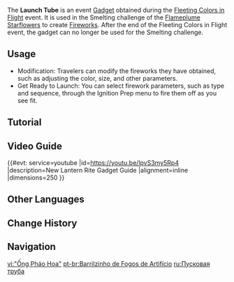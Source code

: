 {{Item Infobox
|id           = 220047
|image        = Item Launch Tube.png
|type         = Gadgets
|invCategory  = Gadgets
|rarity       = 4
|effect       = Modify and Launch [[Fireworks]].
|description  = A special device created by the artisan [[Pengyi]]. It comes with functions that allow for the creation and automated launch of fireworks. In the hands of someone creative, it will surely see great use in the creation of unique and radiant fireworks shows.
|source1      = [[Fleeting Colors in Flight]] Event
|event        = Fleeting Colors in Flight
|reusable     = Yes
|usage        = Placed
|memento      = Yes
}}
The '''Launch Tube''' is an event [[Gadget]] obtained during the [[Fleeting Colors in Flight]] event. It is used in the Smelting challenge of the [[Fleeting Colors in Flight/Flameplume Starflowers|Flameplume Starflowers]] to create [[Fireworks]]. After the end of the Fleeting Colors in Flight event, the gadget can no longer be used for the Smelting challenge.

==Usage==
* Modification: Travelers can modify the fireworks they have obtained, such as adjusting the color, size, and other parameters.
* Get Ready to Launch: You can select firework parameters, such as type and sequence, through the Ignition Prep menu to fire them off as you see fit.

==Tutorial==
{{Transclude|Tutorials/Launch Tube}}

==Video Guide==
{{#evt:
service=youtube
|id=https://youtu.be/lpvS3my5Rp4
|description=New Lantern Rite Gadget Guide
|alignment=inline
|dimensions=250
}}

==Other Languages==
{{Other Languages
|en      = Launch Tube
|zhs     = 「烟花筒」
|zhs_rm  = "Yānhuā Tǒng"
|zht     = 「煙花筒」
|zht_rm  = "Yānhuā Tǒng"
|zh_tl   = "Firework Tube"
|ja      = 「花火の筒」
|ja_rm   = "Hanabi no Tsutsu"
|ja_tl   = "Firework Tube"
|ko      = 「폭죽통」
|ko_rm   = "Pokjuktong"
|ko_tl   = "Firework Tube"
|es      = Tubo pirotécnico
|es_tl   = Pyrotechnic Tube
|fr      = Tube de tir
|fr_tl   = Launch Tube
|ru      = Пусковая труба
|ru_tl   = 
|th      = "Launch Tube"
|vi      = "Ống Pháo Hoa"
|vi_tl   = 
|de      = „Abschussrohr“
|de_tl   = Launch Tube
|id      = Launch Tube
|pt      = Barrilzinho de Fogos de Artifício
|pt_tl   = 
}}

==Change History==
{{Change History|2.4}}

==Navigation==
{{Gadget Navbox}}

[[vi:"Ống Pháo Hoa"]]
[[pt-br:Barrilzinho de Fogos de Artifício]]
[[ru:Пусковая труба]]
